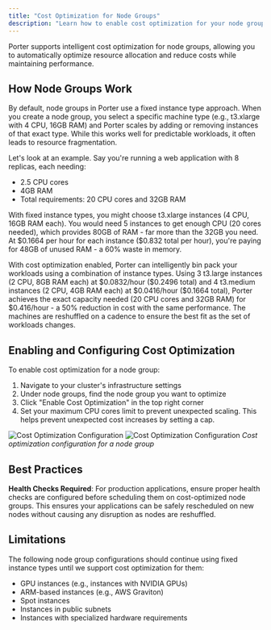 ```yaml
---
title: "Cost Optimization for Node Groups"
description: "Learn how to enable cost optimization for your node groups to improve resource efficiency"
---
```


Porter supports intelligent cost optimization for node groups, allowing you to automatically optimize resource allocation and reduce costs while maintaining performance.

## How Node Groups Work

By default, node groups in Porter use a fixed instance type approach. When you create a node group, you select a specific machine type (e.g., t3.xlarge with 4 CPU, 16GB RAM) and Porter scales by adding or removing instances of that exact type. While this works well for predictable workloads, it often leads to resource fragmentation.

Let's look at an example. Say you're running a web application with 8 replicas, each needing:
- 2.5 CPU cores
- 4GB RAM
- Total requirements: 20 CPU cores and 32GB RAM

With fixed instance types, you might choose t3.xlarge instances (4 CPU, 16GB RAM each). You would need 5 instances to get enough CPU (20 cores needed), which provides 80GB of RAM - far more than the 32GB you need. At \$0.1664 per hour for each instance (\$0.832 total per hour), you're paying for 48GB of unused RAM - a 60% waste in memory.

With cost optimization enabled, Porter can intelligently bin pack your workloads using a combination of instance types. Using 3 t3.large instances (2 CPU, 8GB RAM each) at \$0.0832/hour (\$0.2496 total) and 4 t3.medium instances (2 CPU, 4GB RAM each) at \$0.0416/hour (\$0.1664 total), Porter achieves the exact capacity needed (20 CPU cores and 32GB RAM) for \$0.416/hour - a 50% reduction in cost with the same performance. The machines are reshuffled on a cadence to ensure the best fit as the set of workloads changes. 

## Enabling and Configuring Cost Optimization

To enable cost optimization for a node group:
1. Navigate to your cluster's infrastructure settings
2. Under node groups, find the node group you want to optimize
3. Click "Enable Cost Optimization" in the top right corner
4. Set your maximum CPU cores limit to prevent unexpected scaling. This helps prevent unexpected cost increases by setting a cap. 

![Cost Optimization Configuration](/images/provisioning-infrastructure/cost-opt-1.png)
![Cost Optimization Configuration](/images/provisioning-infrastructure/cost-opt-2.png)
*Cost optimization configuration for a node group*

## Best Practices

**Health Checks Required**: For production applications, ensure proper health checks are configured before scheduling them on cost-optimized node groups. This ensures your applications can be safely rescheduled on new nodes without causing any disruption as nodes are reshuffled.

## Limitations

The following node group configurations should continue using fixed instance types until we support cost optimization for them:
- GPU instances (e.g., instances with NVIDIA GPUs)
- ARM-based instances (e.g., AWS Graviton)
- Spot instances
- Instances in public subnets
- Instances with specialized hardware requirements 